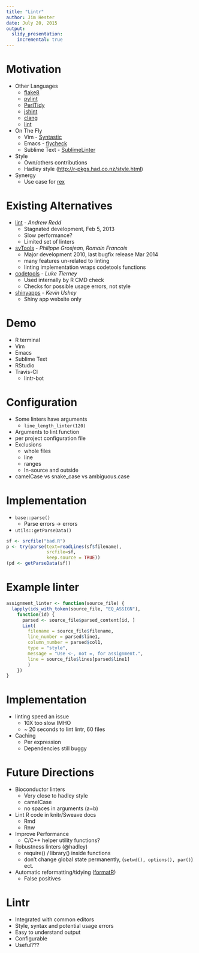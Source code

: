 ```yaml
---
title: "Lintr"
author: Jim Hester
date: July 20, 2015
output:
  slidy_presentation:
    incremental: true
---
```


# Motivation

  - Other Languages
    - [flake8](https://pypi.python.org/pypi/pyflakes)
    - [pylint](http://en.wikipedia.org/wiki/Pylint)
    - [PerlTidy](http://en.wikipedia.org/wiki/PerlTidy)
    - [jshint](http://jshint.org/docs/)
    - [clang](http://clang.llvm.org/)
    - [lint](http://www.unix.com/man-page/FreeBSD/1/lint)

  - On The Fly
    - Vim - [Syntastic](https://github.com/scrooloose/syntastic)
    - Emacs - [flycheck](https://github.com/flycheck/flycheck)
    - Sublime Text - [SublimeLinter](http://www.sublimelinter.com/)

  - Style
    - Own/others contributions
    - Hadley style (<http://r-pkgs.had.co.nz/style.html>)

  - Synergy
    - Use case for [rex](https://github.com/kevinushey/rex)


# Existing Alternatives

  - [lint](https://github.com/halpo/lint) - *Andrew Redd*
    - Stagnated development, Feb 5, 2013
    - Slow performance?
    - Limited set of linters

  - [svTools](http://cran.r-project.org/web/packages/svTools/index.html) - *Philippe Grosjean, Romain Francois*
    - Major development 2010, last bugfix release Mar 2014
    - many features un-related to linting
    - linting implementation wraps codetools functions

  - [codetools](http://cran.r-project.org/web/packages/codetools/index.html) - *Luke Tierney*
    - Used internally by R CMD check
    - Checks for possible usage errors, not style

  - [shinyapps](https://github.com/rstudio/shinyapps/issues/103) - *Kevin Ushey*
    - Shiny app website only


# Demo #
  - R terminal
  - Vim
  - Emacs
  - Sublime Text
  - RStudio
  - Travis-CI
    - lintr-bot

# Configuration #
  - Some linters have arguments
    - `line_length_linter(120)`
  - Arguments to lint function
  - per project configuration file
  - Exclusions
    - whole files
    - line
    - ranges
    - In-source and outside
  - camelCase vs snake_case vs ambiguous.case

# Implementation #
  - `base::parse()`
    - Parse errors -> errors
  - `utils::getParseData()`

```r
sf <- srcfile("bad.R")
p <- try(parse(text=readLines(sf$filename),
               srcfile=sf,
               keep.source = TRUE))
(pd <- getParseData(sf))
```

# Example linter #
```r
assignment_linter <- function(source_file) {
  lapply(ids_with_token(source_file, "EQ_ASSIGN"),
    function(id) {
      parsed <- source_file$parsed_content[id, ]
      Lint(
        filename = source_file$filename,
        line_number = parsed$line1,
        column_number = parsed$col1,
        type = "style",
        message = "Use <-, not =, for assignment.",
        line = source_file$lines[parsed$line1]
        )
    })
}
```

# Implementation #

  - linting speed an issue
    - 10X too slow IMHO
    - ~ 20 seconds to lint lintr, 60 files
  - Caching
    - Per expression
    - Dependencies still buggy

# Future Directions #

  - Bioconductor linters
    - Very close to hadley style
    - camelCase
    - no spaces in arguments (a=b)
  - Lint R code in knitr/Sweave docs
    - Rmd
    - Rnw
  - Improve Performance
    - C/C++ helper utility functions?
  - Robustness linters (@hadley)
    - require() / library() inside functions
    - don't change global state permanently, (`setwd(), options(), par()`) ect.
  - Automatic reformatting/tidying ([formatR](http://cran.r-project.org/web/packages/formatR/index.html))
    - False positives

# Lintr #

  - Integrated with common editors
  - Style, syntax and potential usage errors
  - Easy to understand output
  - Configurable
  - Useful???

